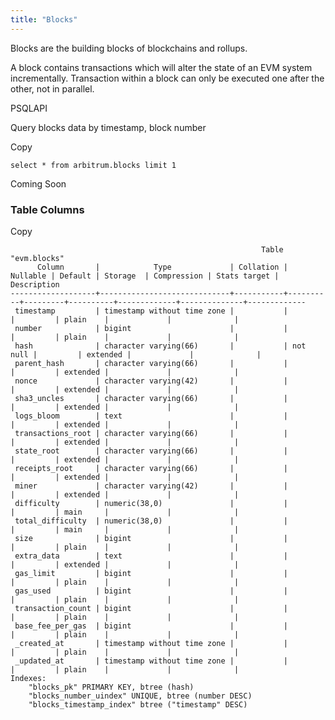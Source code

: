 ```yaml
---
title: "Blocks"
---
```


Blocks are the building blocks of blockchains and rollups.

A block contains transactions which will alter the state of an EVM system incrementally. Transaction within a block can only be executed one after the other, not in parallel.

PSQLAPI

Query blocks data by timestamp, block number

Copy

```
select * from arbitrum.blocks limit 1
```

Coming Soon

### Table Columns

Copy

```
                                                        Table "evm.blocks"
      Column       |            Type             | Collation | Nullable | Default | Storage  | Compression | Stats target | Description
-------------------+-----------------------------+-----------+----------+---------+----------+-------------+--------------+-------------
 timestamp         | timestamp without time zone |           |          |         | plain    |             |              |
 number            | bigint                      |           |          |         | plain    |             |              |
 hash              | character varying(66)       |           | not null |         | extended |             |              |
 parent_hash       | character varying(66)       |           |          |         | extended |             |              |
 nonce             | character varying(42)       |           |          |         | extended |             |              |
 sha3_uncles       | character varying(66)       |           |          |         | extended |             |              |
 logs_bloom        | text                        |           |          |         | extended |             |              |
 transactions_root | character varying(66)       |           |          |         | extended |             |              |
 state_root        | character varying(66)       |           |          |         | extended |             |              |
 receipts_root     | character varying(66)       |           |          |         | extended |             |              |
 miner             | character varying(42)       |           |          |         | extended |             |              |
 difficulty        | numeric(38,0)               |           |          |         | main     |             |              |
 total_difficulty  | numeric(38,0)               |           |          |         | main     |             |              |
 size              | bigint                      |           |          |         | plain    |             |              |
 extra_data        | text                        |           |          |         | extended |             |              |
 gas_limit         | bigint                      |           |          |         | plain    |             |              |
 gas_used          | bigint                      |           |          |         | plain    |             |              |
 transaction_count | bigint                      |           |          |         | plain    |             |              |
 base_fee_per_gas  | bigint                      |           |          |         | plain    |             |              |
 _created_at       | timestamp without time zone |           |          |         | plain    |             |              |
 _updated_at       | timestamp without time zone |           |          |         | plain    |             |              |
Indexes:
    "blocks_pk" PRIMARY KEY, btree (hash)
    "blocks_number_uindex" UNIQUE, btree (number DESC)
    "blocks_timestamp_index" btree ("timestamp" DESC)
```


